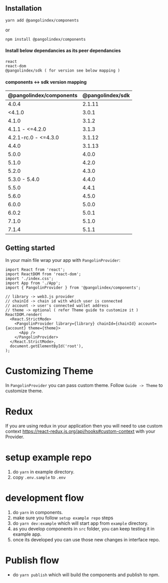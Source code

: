 

<Meta title="Guide/Introduction" component={ThemeProvider} />

## Installation

`yarn add @pangolindex/components`

or

`npm install @pangolindex/components`

#### Install below dependancies as its peer dependancies

```
react
react-dom
@pangolindex/sdk ( for version see below mapping )
```

#### components <-> sdk version mapping

| @pangolindex/components | @pangolindex/sdk |
| ----------------------- | ---------------- |
| 4.0.4                   | 2.1.11           |
| <4.1.0                  | 3.0.1            |
| 4.1.0                   | 3.1.2            |
| 4.1.1 - <=4.2.0         | 3.1.3            |
| 4.2.1-rc.0 - <=4.3.0    | 3.1.12           |
| 4.4.0                   | 3.1.13           |
| 5.0.0                   | 4.0.0            |
| 5.1.0                   | 4.2.0            |
| 5.2.0                   | 4.3.0            |
| 5.3.0 - 5.4.0           | 4.4.0            |
| 5.5.0                   | 4.4.1            |
| 5.6.0                   | 4.5.0            |
| 6.0.0                   | 5.0.0            |
| 6.0.2                   | 5.0.1            |
| 7.1.0                   | 5.1.0            |
| 7.1.4                   | 5.1.1            |

## Getting started

In your main file wrap your app with `PangolinProvider`:

```tsx
import React from 'react';
import ReactDOM from 'react-dom';
import './index.css';
import App from './App';
import { PangolinProvider } from '@pangolindex/components';

// library -> web3.js provider
// chainId -> chain id with which user is connected
// account -> user's connected wallet address
// theme -> optional ( refer Theme guide to customize it )
ReactDOM.render(
  <React.StrictMode>
    <PangolinProvider library={library} chainId={chainId} account={account} theme={theme}>
      <App />
    </PangolinProvider>
  </React.StrictMode>,
  document.getElementById('root'),
);
```

# Customizing Theme

In `PangolinProvider` you can pass custom theme. Follow `Guide -> Theme` to customize theme.

# Redux

If you are using redux in your application then you will need to use custom context https://react-redux.js.org/api/hooks#custom-context with your Provider.

# setup example repo

1. do `yarn` in example directory.
2. copy `.env.sample` to `.env`

# development flow

1. do `yarn` in components.
2. make sure you follow `setup example repo` steps
3. do `yarn dev:example` which will start app from `example` directory.
4. as you develop components in `src` folder, you can keep testing it in example app.
5. once its developed you can use those new changes in interface repo.

# Publish flow

- do `yarn publish` which will build the components and publish to npm.
